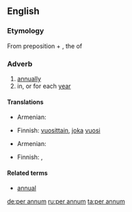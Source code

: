 ==English==

===Etymology===
From {{etyl|la|en}} preposition {{term|per||lang=la|during}} + {{term|annum||lang=la}}, the {{accusative}} {{singular}} of {{term|annus||lang=la|year}}

===Adverb===
{{en-adv|pos=[[per]] [[annum]]|-}}

# [[annually]]
# in, or for each [[year]]

====Translations====
{{trans-top|annually}}
* Armenian: {{t|hy|տարեկան|tr=tarekan|sc=Armn}}
{{trans-mid}}
* Finnish: [[vuosittain]], [[joka]] [[vuosi]]
{{trans-bottom}}

{{trans-top|in, or for each year}}
* Armenian: {{t|hy|տարեկան|tr=tarekan|sc=Armn}}
{{trans-mid}}
* Finnish: {{t-|fi|vuosittain}}, {{t+|fi|vuosi|alt=vuodessa}}
{{trans-bottom}}

====Related terms====
* [[annual]]

[[de:per annum]]
[[ru:per annum]]
[[ta:per annum]]